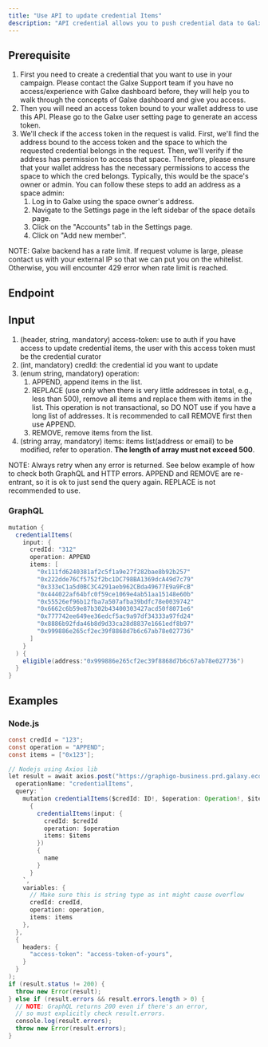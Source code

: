 ```yaml
---
title: "Use API to update credential Items"
description: "API credential allows you to push credential data to Galxe for your users."
---
```


## Prerequisite[](#prerequisite "Direct link to heading")

1. First you need to create a credential that you want to use in your campaign. Please contact the Galxe Support team if you have no access/experience with Galxe dashboard before, they will help you to walk through the concepts of Galxe dashboard and give you access.
2. Then you will need an access token bound to your wallet address to use this API. Please go to the Galxe user setting page to generate an access token.
3. We'll check if the access token in the request is valid. First, we'll find the address bound to the access token and the space to which the requested credential belongs in the request. Then, we'll verify if the address has permission to access that space. Therefore, please ensure that your wallet address has the necessary permissions to access the space to which the cred belongs. Typically, this would be the space's owner or admin. You can follow these steps to add an address as a space admin:
   1. Log in to Galxe using the space owner's address.
   2. Navigate to the Settings page in the left sidebar of the space details page.
   3. Click on the "Accounts" tab in the Settings page.
   4. Click on "Add new member".

NOTE: Galxe backend has a rate limit. If request volume is large, please contact us with your external IP so that we can put you on the whitelist. Otherwise, you will encounter 429 error when rate limit is reached.

## Endpoint[](#endpoint "Direct link to heading")

## Input[](#input "Direct link to heading")

1. (header, string, mandatory) access-token: use to auth if you have access to update credential items, the user with this access token must be the credential curator
2. (int, mandatory) credId: the credential id you want to update
3. (enum string, mandatory) operation:  
   1. APPEND, append items in the list.  
   2. REPLACE (use only when there is very little addresses in total, e.g., less than 500), remove all items and replace them with items in the list. This operation is not transactional, so DO NOT use if you have a long list of addresses. It is recommended to call REMOVE first then use APPEND.  
   3. REMOVE, remove items from the list.
4. (string array, mandatory) items: items list(address or email) to be modified, refer to operation. **The length of array must not exceed 500**.

NOTE: Always retry when any error is returned. See below example of how to check both GraphQL and HTTP errors. APPEND and REMOVE are re-entrant, so it is ok to just send the query again. REPLACE is not recommended to use.

### GraphQL[](#graphql "Direct link to heading")

```cs
mutation {
  credentialItems(
    input: {
      credId: "312"
      operation: APPEND
      items: [
        "0x111fd6240381af2c5f1a9e27f282bae8b92b257"
        "0x222dde76Cf5752f2bc1DC798BA1369dcA49d7c79"
        "0x333eC1a5d0BC3C4291aeb962CBda49677E9a9FcB"
        "0x444022af64bfc0f59ce1069e4ab51aa15148e60b"
        "0x55526ef96b12fba7a507afba39bdfc78e0039742"
        "0x6662c6b59e87b302b43400303427acd50f8071e6"
        "0x777742ee649ee36edcf5ac9a97df34333a97fd24"
        "0x8886b92fda46b8d9d33ca28d8837e1661edf8b97"
        "0x999886e265cf2ec39f8868d7b6c67ab78e027736"
      ]
    }
  ) {
    eligible(address:"0x999886e265cf2ec39f8868d7b6c67ab78e027736")
  }
}

```

## Examples[](#examples "Direct link to heading")

### Node.js[](#nodejs "Direct link to heading")

```java
const credId = "123";
const operation = "APPEND";
const items = ["0x123"];

// Nodejs using Axios lib
let result = await axios.post("https://graphigo-business.prd.galaxy.eco/query", {
  operationName: "credentialItems",
  query: `
    mutation credentialItems($credId: ID!, $operation: Operation!, $items: [String!]!) 
      { 
        credentialItems(input: { 
          credId: $credId 
          operation: $operation 
          items: $items 
        }) 
        { 
          name 
        } 
      }
    `,
    variables: {
      // Make sure this is string type as int might cause overflow
      credId: credId,
      operation: operation,
      items: items
    },
  },
  {
    headers: {
      "access-token": "access-token-of-yours",
    }
  }
);
if (result.status != 200) {
  throw new Error(result);
} else if (result.errors && result.errors.length > 0) {
  // NOTE: GraphQL returns 200 even if there's an error,
  // so must explicitly check result.errors.
  console.log(result.errors);
  throw new Error(result.errors);
}

```
